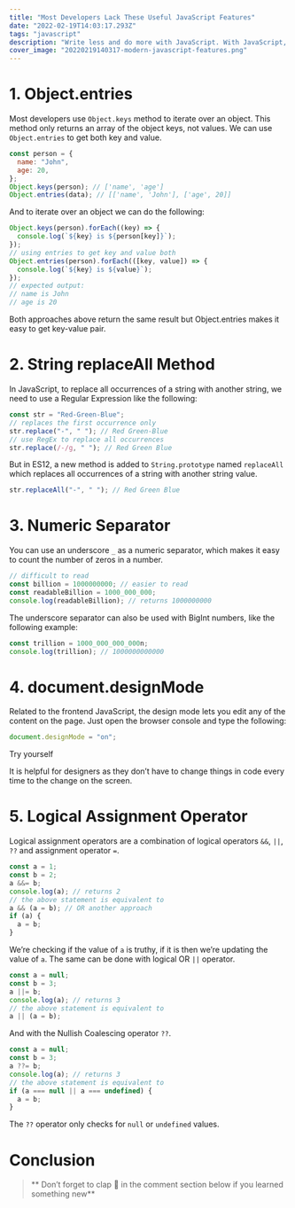 ```yaml
---
title: "Most Developers Lack These Useful JavaScript Features"
date: "2022-02-19T14:03:17.293Z"
tags: "javascript"
description: "Write less and do more with JavaScript. With JavaScript, you can do one thing in many different ways. Also, JavaScript is evolving with the release of every new ECMAScript specification, adding new useful methods and operators to make the code shorter, and somewhere more readable."
cover_image: "20220219140317-modern-javascript-features.png"
---
```


# 1. Object.entries

Most developers use `Object.keys` method to iterate over an object. This method only returns an array of the object keys, not values. We can use `Object.entries` to get both key and value.

```js
const person = {
  name: "John",
  age: 20,
};
Object.keys(person); // ['name', 'age']
Object.entries(data); // [['name', 'John'], ['age', 20]]
```

And to iterate over an object we can do the following:

```js
Object.keys(person).forEach((key) => {
  console.log(`${key} is ${person[key]}`);
});
// using entries to get key and value both
Object.entries(person).forEach(([key, value]) => {
  console.log(`${key} is ${value}`);
});
// expected output:
// name is John
// age is 20
```

Both approaches above return the same result but Object.entries makes it easy to get key-value pair.

# 2. String replaceAll Method

In JavaScript, to replace all occurrences of a string with another string, we need to use a Regular Expression like the following:

```js
const str = "Red-Green-Blue";
// replaces the first occurrence only
str.replace("-", " "); // Red Green-Blue
// use RegEx to replace all occurrences
str.replace(/-/g, " "); // Red Green Blue
```

But in ES12, a new method is added to `String.prototype` named `replaceAll` which replaces all occurrences of a string with another string value.

```js
str.replaceAll("-", " "); // Red Green Blue
```

# 3. Numeric Separator

You can use an underscore `_` as a numeric separator, which makes it easy to count the number of zeros in a number.

```js
// difficult to read
const billion = 1000000000; // easier to read
const readableBillion = 1000_000_000;
console.log(readableBillion); // returns 1000000000
```

The underscore separator can also be used with BigInt numbers, like the following example:

```js
const trillion = 1000_000_000_000n;
console.log(trillion); // 1000000000000
```

# 4. document.designMode

Related to the frontend JavaScript, the design mode lets you edit any of the content on the page. Just open the browser console and type the following:

```js
document.designMode = "on";
```

Try yourself

It is helpful for designers as they don’t have to change things in code every time to the change on the screen.

# 5. Logical Assignment Operator

Logical assignment operators are a combination of logical operators `&&`, `||`, `??` and assignment operator `=`.

```js
const a = 1;
const b = 2;
a &&= b;
console.log(a); // returns 2
// the above statement is equivalent to
a && (a = b); // OR another approach
if (a) {
  a = b;
}
```

We’re checking if the value of `a` is truthy, if it is then we’re updating the value of `a`. The same can be done with logical OR `||` operator.

```js
const a = null;
const b = 3;
a ||= b;
console.log(a); // returns 3
// the above statement is equivalent to
a || (a = b);
```

And with the Nullish Coalescing operator `??`.

```js
const a = null;
const b = 3;
a ??= b;
console.log(a); // returns 3
// the above statement is equivalent to
if (a === null || a === undefined) {
  a = b;
}
```

The `??` operator only checks for `null` or `undefined` values.

# Conclusion

> ** Don’t forget to clap 👏 in the comment section below if you learned something new**
